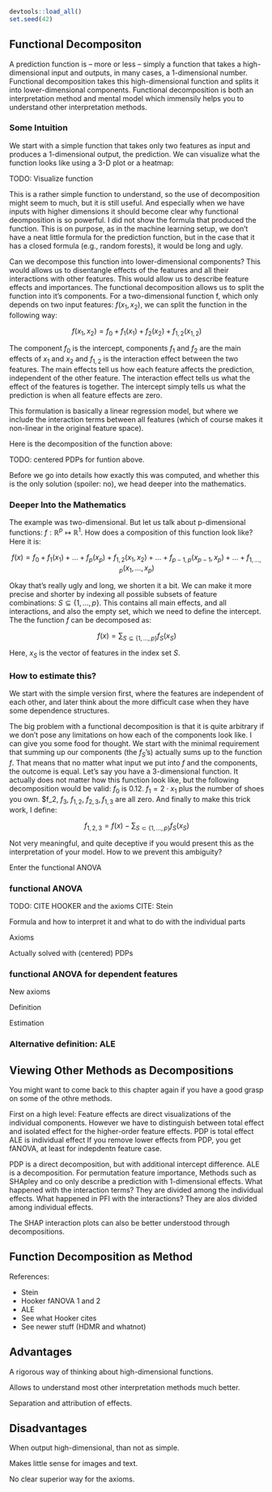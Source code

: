 ```r
devtools::load_all()
set.seed(42)
```

<!--{pagebreak}-->

## Functional Decompositon {#decomposition}

A prediction function is -- more or less -- simply a function that takes a high-dimensional input and outputs, in many cases, a 1-dimensional number.
Functional decomposition takes this high-dimensional function and splits it into lower-dimensional components.
Functional decomposition is both an interpretation method and mental model which immensily helps you to understand other interpretation methods.


<!-- Intuition -->
### Some Intuition
We start with a simple function that takes only two features as input and produces a 1-dimensional output, the prediction.
We can visualize what the function looks like using a 3-D plot or a heatmap:

TODO: Visualize function

This is a rather simple function to understand, so the use of decomposition might seem to much, but it is still useful.
And especially when we have inputs with higher dimensions it should become clear why functional deomposition is so powerful.
I did not show the formula that produced the function.
This is on purpose, as in the machine learning setup, we don't have a neat little formula for the prediction function, but in the case that it has a closed formula (e.g., random forests), it would be long and ugly.

Can we decompose this function into lower-dimensional components?
This would allows us to disentangle effects of the features and all their interactions with other features.
This would allow us to describe feature effects and importances. 
The functional decomposition allows us to split the function into it's components.
For a two-dimensional function f, which only depends on two input features: $f(x_1, x_2)$, we can split the function in the following way:

$$f(x_1, x_2) = f_0 + f_1(x_1) + f_2(x_2) + f_{1,2}(x_{1,2})$$

The component $f_0$ is the intercept, components $f_1$ and $f_2$ are the main effects of $x_1$ and $x_2$ and $f_{1,2}$ is the interaction effect between the two features.
The main effects tell us how each feature affects the prediction, independent of the other feature.
The interaction effect tells us what the effect of the features is together.
The intercept simply tells us what the prediction is when all feature effects are zero.

This formulation is basically a linear regression model, but where we include the interaction terms between all features (which of course makes it non-linear in the original feature space).


Here is the decomposition of the function above:

TODO: centered PDPs for funtion above.

Before we go into details how exactly this was computed, and whether this is the only solution (spoiler: no), we head deeper into the mathematics.

### Deeper Into the Mathematics

The example was two-dimensional.
But let us talk about p-dimensional functions: $f: \mathbb{R}^p \mapsto \mathbb{R}^1$.
How does a composition of this function look like?
Here it is:

$$f(x) = f_0 + f_1(x_1) + \ldots + f_p(x_p) + f_{1,2}(x_1, x_2) + \ldots + f_{p-1, p}(x_{p - 1}, x_p) + \ldots + f_{1,\ldots,p}(x_1, \ldots, x_p)$$

Okay that's really ugly and long, we shorten it a bit.
We can make it more precise and shorter by indexing all possible subsets of feature combinations: $S\subseteq\{1,\ldots,p\}$.
This contains all main effects, and all interactions, and also the empty set, which we need to define the intercept.
The the function $f$ can be decomposed as:

$$f(x) = \sum_{S\subseteq\{1,\ldots,p\}} f_S(x_S)$$

Here, $x_S$ is the vector of features in the index set $S$.



### How to estimate this?

We start with the simple version first, where the features are independent of each other, and later think about the more difficult case when they have some dependence structures.

The big problem with a functional decomposition is that it is quite arbitrary if we don't pose any limitations on how each of the components look like.
I can give you some food for thought.
We start with the minimal requirement that summing up our components (the $f_S$'s) actually sums up to the function $f$.
That means that no matter what input we put into $f$ and the components, the outcome is equal.
Let's say you have a 3-dimensional function.
It actually does not matter how this function look like, but the following decomposition would be valid:
$f_0$ is 0.12.
$f_1 = 2 \cdot x_1$ plus the number of shoes you own.
$f_2, $f_3$, $f_{1,2}$, $f_{2,3}, f_{1,3}$ are all zero.
And finally to make this trick work, I define:

$$f_{1,2,3} = f(x) - \sum_{S\subset\{1,\ldots,p\}} f_S(x_S)$$

Not very meaningful, and quite deceptive if you would present this as the interpretation of your model.
How to we prevent this ambiguity?

Enter the functional ANOVA

### functional ANOVA

TODO: CITE HOOKER and the axioms
CITE: Stein

Formula and how to interpret it and what to do with the individual parts

Axioms


Actually solved with (centered) PDPs


### functional ANOVA for dependent features

New axioms

Definition

Estimation

### Alternative definition: ALE

## Viewing Other Methods as Decompositions

You might want to come back to this chapter again if you have a good grasp on some of the othre methods.

First on a high level:
Feature effects are direct visualizations of the individual components.
However we have to distinguish between total effect and isolated effect for the higher-order feature effects.
PDP is total effect
ALE is individual effect
If you remove lower effects from PDP, you get fANOVA, at least for indepdentn feature case.

PDP is a direct decomposition, but with additional intercept difference.
ALE is a decomposition.
For permutation feature importance,
Methods such as SHApley and co only describe a prediction with 1-dimensional effects.
What happened with the interaction terms? They are divided among the individual effects.
What happened in PFI with the interactions? They are alos divided among individual effects.

The SHAP interaction plots can also be better understood through decompositions.

## Function Decomposition as Method


References:

- Stein
- Hooker fANOVA 1 and 2
- ALE
- See what Hooker cites
- See newer stuff (HDMR and whatnot)



## Advantages

A rigorous way of thinking about high-dimensional functions.

Allows to understand most other interpretation methods much better.

Separation and attribution of effects.


## Disadvantages

When output high-dimensional, than not as simple.

Makes little sense for images and text.

No clear superior way for the axioms. 


